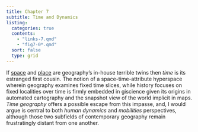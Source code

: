 ```yaml
---
title: Chapter 7
subtitle: Time and Dynamics
listing:
  categories: true
  contents:
    - "links-7.qmd"
    - "fig7-0*.qmd"
  sort: false
  type: grid
---
```


If [space](../chap2/index.qmd) and [place](../chap4/index.qmd) are geography's in-house terrible twins then _time_ is its estranged first cousin. The notion of a space-time-attribute hyperspace wherein geography examines fixed time slices, while history focuses on fixed localities over time is firmly embedded in giscience given its origins in automated cartography and the snapshot view of the world implicit in maps. _Time geography_ offers a possible escape from this impasse, and, I would argue is central to both _human dynamics_ and _mobilities_ perspectives, although those two subfields of contemporary geography remain frustratingly distant from one another.